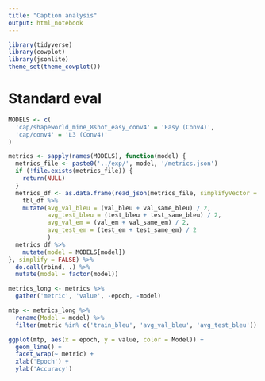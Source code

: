 ```yaml
---
title: "Caption analysis"
output: html_notebook
---
```


```r
library(tidyverse)
library(cowplot)
library(jsonlite)
theme_set(theme_cowplot())
```

# Standard eval

```r
MODELS <- c(
  'cap/shapeworld_mine_8shot_easy_conv4' = 'Easy (Conv4)',
  'cap/conv4' = 'L3 (Conv4)'
)
```

```r
metrics <- sapply(names(MODELS), function(model) {
  metrics_file <- paste0('../exp/', model, '/metrics.json')
  if (!file.exists(metrics_file)) {
    return(NULL)
  }
  metrics_df <- as.data.frame(read_json(metrics_file, simplifyVector = TRUE)) %>%
    tbl_df %>%
    mutate(avg_val_bleu = (val_bleu + val_same_bleu) / 2,
           avg_test_bleu = (test_bleu + test_same_bleu) / 2,
           avg_val_em = (val_em + val_same_em) / 2,
           avg_test_em = (test_em + test_same_em) / 2
           )
  metrics_df %>%
    mutate(model = MODELS[model])
}, simplify = FALSE) %>%
  do.call(rbind, .) %>%
  mutate(model = factor(model))

metrics_long <- metrics %>%
  gather('metric', 'value', -epoch, -model)
```

```r
mtp <- metrics_long %>%
  rename(Model = model) %>%
  filter(metric %in% c('train_bleu', 'avg_val_bleu', 'avg_test_bleu'))

ggplot(mtp, aes(x = epoch, y = value, color = Model)) +
  geom_line() +
  facet_wrap(~ metric) + 
  xlab('Epoch') +
  ylab('Accuracy')
```